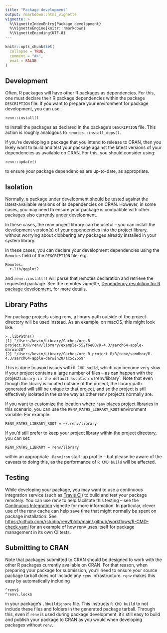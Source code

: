 ```yaml
---
title: "Package development"
output: rmarkdown::html_vignette
vignette: >
  %\VignetteIndexEntry{Package development}
  %\VignetteEngine{knitr::rmarkdown}
  %\VignetteEncoding{UTF-8}
---
```


```r
knitr::opts_chunk$set(
  collapse = TRUE,
  comment = "#>",
  eval = FALSE
)
```


## Development

Often, R packages will have other R packages as dependencies. For this, one must
declare their R package dependencies within the package `DESCRIPTION` file. If
you want to prepare your environment for package development, you can use:

```
renv::install()
```

to install the packages as declared in the package's `DESCRIPTION` file. This
action is roughly analogous to `remotes::install_deps()`.

If you're developing a package that you intend to release to CRAN, then you
likely want to build and test your package against the latest versions of your
dependencies as available on CRAN. For this, you should consider using:

```
renv::update()
```

to ensure your package dependencies are up-to-date, as appropriate.


## Isolation

Normally, a package under development should be tested against the
latest-available versions of its dependencies on CRAN. However, in some cases,
you may need to ensure your package is compatible with other packages also
currently under development.

In these cases, the renv project library can be useful -- you can install the
development version(s) of your dependencies into the project library, without
worrying about clobbering any packages already installed in your system library.

In these cases, you can declare your development dependencies using the
`Remotes` field of the `DESCRIPTION` file; e.g.

```
Remotes:
  r-lib/ggplot2
```

and `renv::install()` will parse that remotes declaration and retrieve the
requested package. See the remotes vignette,
[Dependency resolution for R package development][dependencies],
for more details.


## Library Paths

For package projects using renv, a library path outside of the project
directory will be used instead. As an example, on macOS, this might look like:

```
> .libPaths()
[1] "/Users/kevin/Library/Caches/org.R-project.R/R/renv/library/example-552f6e80/R-4.3/aarch64-apple-darwin20"
[2] "/Users/kevin/Library/Caches/org.R-project.R/R/renv/sandbox/R-4.3/aarch64-apple-darwin20/ac5c2659"
```

This is done to avoid issues with `R CMD build`, which can become very slow if
your project contains a large number of files -- as can happen with the project`
library in the default location of `renv/library`. Note that even though the
library is located outside of the project, the library path generated will still
be unique to that project, and so the project is still effectively isolated in
the same way as other renv projects normally are.

If you want to customize the location where `renv` places project libraries in
this scenario, you can use the `RENV_PATHS_LIBRARY_ROOT` environment variable.
For example:

```
RENV_PATHS_LIBRARY_ROOT = ~/.renv/library
```

If you'd still prefer to keep your project library within the project directory,
you can set:

```
RENV_PATHS_LIBRARY = renv/library
```

within an appropriate `.Renviron` start-up profile -- but please be aware of
the caveats to doing this, as the performance of `R CMD build` will be affected.


## Testing

While developing your package, you may want to use a continuous integration
service (such as [Travis CI](https://www.travis-ci.com)) to build and test
your package remotely. You can use renv to help facilitate this testing --
see the [Continuous Integration](ci.html) vignette for more information. In
particular, clever use of the renv cache can help save time that might
normally be spent on package installation. See
<https://github.com/rstudio/renv/blob/main/.github/workflows/R-CMD-check.yaml>
for an example of how renv uses itself for package management in its own
CI tests.


## Submitting to CRAN

Note that packages submitted to CRAN should be designed to work with the other R
packages currently available on CRAN. For that reason, when preparing your package
for submission, you'll need to ensure your source package tarball does not
include any `renv` infrastructure. `renv` makes this easy by automatically
including

```
^renv$
^renv\.lock$
```

in your package's `.Rbuildignore` file. This instructs `R CMD build` to not
include these files and folders in the generated package tarball. Through this,
even if `renv` is used during package development, it's still easy to build and
publish your package to CRAN as you would when developing packages without `renv`.


[dependencies]: https://remotes.r-lib.org/articles/dependencies.html
